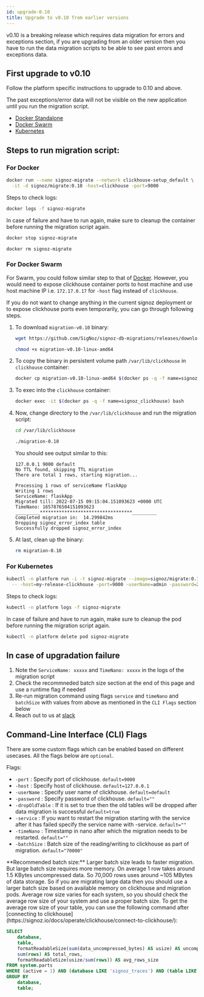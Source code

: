 ```yaml
---
id: upgrade-0.10
title: Upgrade to v0.10 from earlier versions
---
```


v0.10 is a breaking release which requires data migration for errors and exceptions section, if you are upgrading from an older version then you have to run the data migration scripts to be able to see past errors and exceptions data.

## First upgrade to v0.10

Follow the platform specific instructions to upgrade to 0.10 and above.

<Admonition>
The past exceptions/error data will not be visible on the new application until you run the migration script.

- [Docker Standalone](https://signoz.io/docs/operate/docker-standalone/#upgrade)
- [Docker Swarm](https://signoz.io/docs/operate/docker-swarm/#upgrade)
- [Kubernetes](https://signoz.io/docs/operate/kubernetes/#upgrade)
</Admonition>

## Steps to run migration script:

### For Docker

```bash
docker run --name signoz-migrate --network clickhouse-setup_default \
  -it -d signoz/migrate:0.10 -host=clickhouse -port=9000
```

Steps to check logs:

```bash
docker logs -f signoz-migrate
```

In case of failure and have to run again, make sure to cleanup the container before running the migration script again.

```bash
docker stop signoz-migrate

docker rm signoz-migrate
```

### For Docker Swarm

For Swarm, you could follow similar step to that of [Docker](#docker). However,
you would need to expose clickhouse container ports to host machine and use
host machine IP i.e. `172.17.0.17` for `-host` flag instead of `clickhouse`.

If you do not want to change anything in the current signoz deployment or to
expose clickhouse ports even temporarily, you can go through following steps.

1. To download `migration-v0.10` binary:

    ```bash
    wget https://github.com/SigNoz/signoz-db-migrations/releases/download/v0.10/migration-v0.10-linux-amd64

    chmod +x migration-v0.10-linux-amd64
    ```

2. To copy the binary in persistent volume path `/var/lib/clickhouse` in `clickhouse` container:

    ```bash
    docker cp migration-v0.10-linux-amd64 $(docker ps -q -f name=signoz_clickhouse):/var/lib/clickhouse/migration-0.10
    ```

3. To exec into the `clickhouse` container:

    ```bash
    docker exec -it $(docker ps -q -f name=signoz_clickhouse) bash
    ```

4. Now, change directory to the `/var/lib/clickhouse` and run the migration script:

    ```bash
    cd /var/lib/clickhouse

    ./migration-0.10
    ```

    You should see output similar to this:
    ```
    127.0.0.1 9000 default 
    No TTL found, skipping TTL migration
    There are total 1 rows, starting migration... 

    Processing 1 rows of serviceName flaskApp 
    Writing 1 rows
    ServiceName: flaskApp 
    Migrated till: 2022-07-15 09:15:04.151093623 +0000 UTC 
    TimeNano: 1657876504151093623 
    _________**********************************_________ 
    Completed migration in:  14.299842ms
    Dropping signoz_error_index table
    Successfully dropped signoz_error_index
    ```

5. At last, clean up the binary:

    ```bash
    rm migration-0.10
    ```

### For Kubernetes

```bash
kubectl -n platform run -i -t signoz-migrate --image=signoz/migrate:0.10 --restart='Never' \
  -- -host=my-release-clickhouse -port=9000 -userName=admin -password=27ff0399-0d3a-4bd8-919d-17c2181e6fb9
```

Steps to check logs:

```bash
kubectl -n platform logs -f signoz-migrate
```

In case of failure and have to run again, make sure to cleanup the pod before running the migration script again.

```bash
kubectl -n platform delete pod signoz-migrate
```

## In case of upgradation failure

1. Note the `ServiceName: xxxxx` and `TimeNano: xxxxx` in the logs of the migration script
2. Check the recommneded batch size section at the end of this page and use a runtime flag if needed
3. Re-run migration command using flags `service` and `timeNano` and `batchSize` with values from above as mentioned in the `CLI Flags` section below
4. Reach out to us at [slack](https://signoz.io/slack)

## Command-Line Interface (CLI) Flags

There are some custom flags which can be enabled based on different usecases.
All the flags below are `optional`.

Flags:

- `-port` : Specify port of clickhouse. `default=9000`
- `-host` : Specify host of clickhouse. `default=127.0.0.1`
- `-userName` : Specify user name of clickhouse. `default=default`
- `-password` : Specify password of clickhouse. `default=""`
- `-dropOldTable` : If it is set to true then the old tables will be dropped after data migration is successful `default=true`
- `-service` : If you want to restart the migration starting with the service after it has failed specify the service name with -service. `default=""`
- `-timeNano` : Timestamp in nano after which the migration needs to be restarted. `default=""`
- `-batchSize` : Batch size of the reading/writing to clickhouse as part of migration. `default="70000"`

<Admonition type="info">
**Recommended batch size:** Larger batch size leads to faster migration. But large batch size requires more memory. On average 1 row takes around 1.5 KBytes uncompressed data. So 70,000 rows uses around ~105 MBytes of data storage. So if you are migrating large data then you should use a larger batch size based on available memory on clickhouse and migration pods.
Average row size varies for each system, so you should check the average row size of your system and use a proper batch size.
To get the average row size of your table, you can use the following command after [connecting to clickhouse](https://signoz.io/docs/operate/clickhouse/connect-to-clickhouse/):

``` sql
SELECT
    database,
    table,
    formatReadableSize(sum(data_uncompressed_bytes) AS usize) AS uncompressed, 
    sum(rows) AS total_rows,
    formatReadableSize(usize/sum(rows)) AS avg_rows_size
FROM system.parts
WHERE (active = 1) AND (database LIKE 'signoz_traces') AND (table LIKE 'signoz_error_index')
GROUP BY
    database,
    table;
```

</Admonition>
